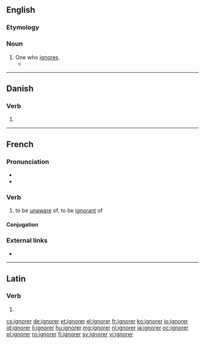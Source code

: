 ==English==

===Etymology===
{{suffix|ignore|er|lang=en}}

===Noun===
{{en-noun}}

# One who [[ignore]]s.
#* {{quote-news|year=2008|date=January 20|author=Lauren Fox|title=Political Football|work=New York Times|url=http://www.nytimes.com/2008/01/20/opinion/20fox.html
|passage=THESE days it seems to me, a passionate '''ignorer''' of football, that all anyone can talk about around here are the Green Bay Packers. }}

----

==Danish==

===Verb===
{{head|da|verb form|head2=ignorér}}

# {{imperative of|ignorere|lang=da}}

----

==French==

===Pronunciation===
* {{IPA|/iɲɔʁe/|lang=fr}}
* {{audio|Fr-ignorer.ogg|audio|lang=fr}}

===Verb===
{{fr-verb}}

# to be [[unaware]] of, to be [[ignorant]] of

====Conjugation====
{{fr-conj-er|ignor|avoir}}

===External links===
* {{R:TLFi}}

----

==Latin==

===Verb===
{{la-verb-form|īgnōrer}}

# {{inflection of|īgnōrō||1|s|pres|pasv|subj|lang=la}}

[[cs:ignorer]]
[[de:ignorer]]
[[et:ignorer]]
[[el:ignorer]]
[[fr:ignorer]]
[[ko:ignorer]]
[[io:ignorer]]
[[id:ignorer]]
[[li:ignorer]]
[[hu:ignorer]]
[[mg:ignorer]]
[[nl:ignorer]]
[[ja:ignorer]]
[[oc:ignorer]]
[[pl:ignorer]]
[[ro:ignorer]]
[[fi:ignorer]]
[[sv:ignorer]]
[[vi:ignorer]]